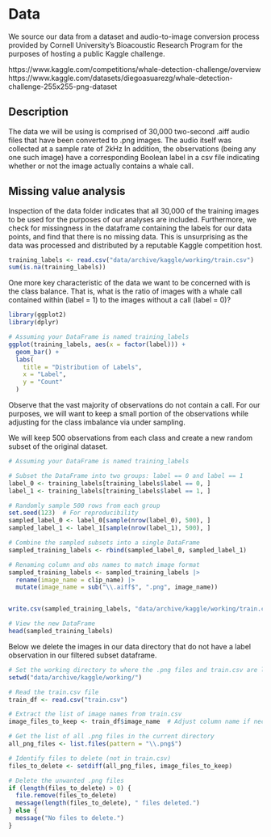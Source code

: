 # Data

We source our data from a dataset and audio-to-image conversion process provided by Cornell University's Bioacoustic Research Program for the purposes of hosting a public Kaggle challenge.

https://www.kaggle.com/competitions/whale-detection-challenge/overview
https://www.kaggle.com/datasets/diegoasuarezg/whale-detection-challenge-255x255-png-dataset


## Description

The data we will be using is comprised of 30,000 two-second .aiff audio files that have been converted to .png images. The audio itself was collected at a sample rate of 2kHz In addition, the observations (being any one such image) have a corresponding Boolean label in a csv file indicating whether or not the image actually contains a whale call.

## Missing value analysis

Inspection of the data folder indicates that all 30,000 of the training images to be used for the purposes of our analyses are included. Furthermore, we check for missingness in the dataframe containing the labels for our data points, and find that there is no missing data. This is unsurprising as the data was processed and distributed by a reputable Kaggle competition host.

```r

training_labels <- read.csv("data/archive/kaggle/working/train.csv")
sum(is.na(training_labels))

```

One more key characteristic of the data we want to be concerned with is the class balance. That is, what is the ratio of images with a whale call contained within (label = 1) to the images without a call (label = 0)?

```r

library(ggplot2)
library(dplyr)

# Assuming your DataFrame is named training_labels
ggplot(training_labels, aes(x = factor(label))) +
  geom_bar() +
  labs(
    title = "Distribution of Labels",
    x = "Label",
    y = "Count"
  )

```


Observe that the vast majority of observations do not contain a call. For our purposes, we will want to keep a small portion of the observations while adjusting for the class imbalance via under sampling. 

We will keep 500 observations from each class and create a new random subset of the original dataset.


```r


# Assuming your DataFrame is named training_labels

# Subset the DataFrame into two groups: label == 0 and label == 1
label_0 <- training_labels[training_labels$label == 0, ]
label_1 <- training_labels[training_labels$label == 1, ]

# Randomly sample 500 rows from each group
set.seed(123)  # For reproducibility
sampled_label_0 <- label_0[sample(nrow(label_0), 500), ]
sampled_label_1 <- label_1[sample(nrow(label_1), 500), ]

# Combine the sampled subsets into a single DataFrame
sampled_training_labels <- rbind(sampled_label_0, sampled_label_1)

# Renaming column and obs names to match image format
sampled_training_labels <- sampled_training_labels |> 
  rename(image_name = clip_name) |> 
  mutate(image_name = sub("\\.aiff$", ".png", image_name))


write.csv(sampled_training_labels, "data/archive/kaggle/working/train.csv", row.names = FALSE)

# View the new DataFrame
head(sampled_training_labels)

```

Below we delete the images in our data directory that do not have a label observation in our filtered subset dataframe.

```r

# Set the working directory to where the .png files and train.csv are located
setwd("data/archive/kaggle/working/")

# Read the train.csv file
train_df <- read.csv("train.csv")

# Extract the list of image names from train.csv
image_files_to_keep <- train_df$image_name  # Adjust column name if necessary

# Get the list of all .png files in the current directory
all_png_files <- list.files(pattern = "\\.png$")

# Identify files to delete (not in train.csv)
files_to_delete <- setdiff(all_png_files, image_files_to_keep)

# Delete the unwanted .png files
if (length(files_to_delete) > 0) {
  file.remove(files_to_delete)
  message(length(files_to_delete), " files deleted.")
} else {
  message("No files to delete.")
}

```
